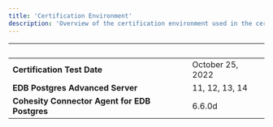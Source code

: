```yaml
---
title: 'Certification Environment'
description: 'Overview of the certification environment used in the certification of Cohesity'
---
```


|  &nbsp;    | &nbsp; |
| ----------- | ----------- |
| **Certification Test Date**      | October 25, 2022       |
| **EDB Postgres Advanced Server**      | 11, 12, 13, 14       |
| **Cohesity Connector Agent for EDB Postgres**  |  6.6.0d     |